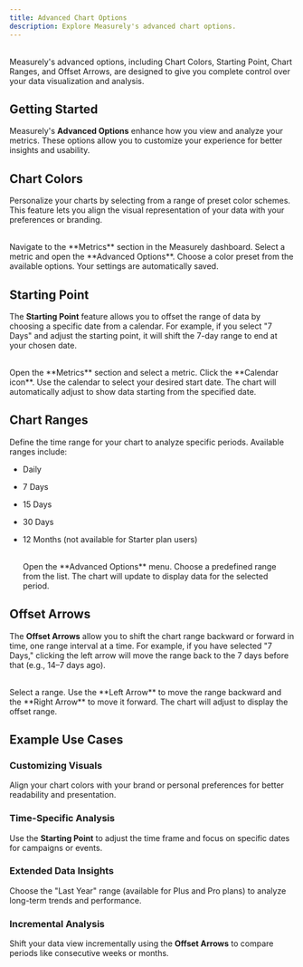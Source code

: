```yaml
---
title: Advanced Chart Options
description: Explore Measurely's advanced chart options.
---
```


<br />

<Note title='Tip' type='note'>
  Measurely's advanced options, including Chart Colors, Starting Point, Chart
  Ranges, and Offset Arrows, are designed to give you complete control over your
  data visualization and analysis.
</Note>

## Getting Started

Measurely's **Advanced Options** enhance how you view and analyze your metrics. These options allow you to customize your experience for better insights and usability.

## Chart Colors

Personalize your charts by selecting from a range of preset color schemes. This feature lets you align the visual representation of your data with your preferences or branding.

<br />
<Stepper>
  <StepperItem title='Step 1: Access the Metrics Page'>
    Navigate to the **Metrics** section in the Measurely dashboard.
  </StepperItem>
  <StepperItem title='Step 2: Open Advanced Options'>
    Select a metric and open the **Advanced Options**.
  </StepperItem>
  <StepperItem title='Step 3: Choose Color Preset'>
    Choose a color preset from the available options.
  </StepperItem>
  <StepperItem title='Step 4: Save Your Selection'>
    Your settings are automatically saved.
  </StepperItem>
</Stepper>

## Starting Point

The **Starting Point** feature allows you to offset the range of data by choosing a specific date from a calendar. For example, if you select "7 Days" and adjust the starting point, it will shift the 7-day range to end at your chosen date.

<br />
<Stepper>
  <StepperItem title='Step 1: Access the Metrics Page'>
    Open the **Metrics** section and select a metric.
  </StepperItem>
  <StepperItem title='Step 2: Select Calendar Icon'>
    Click the **Calendar icon**.
  </StepperItem>
  <StepperItem title='Step 3: Pick Start Date'>
    Use the calendar to select your desired start date.
  </StepperItem>
  <StepperItem title='Step 4: Adjust the Chart'>
    The chart will automatically adjust to show data starting from the specified
    date.
  </StepperItem>
</Stepper>

## Chart Ranges

Define the time range for your chart to analyze specific periods. Available ranges include:

- Daily
- 7 Days
- 15 Days
- 30 Days
- 12 Months (not available for Starter plan users)

  <br />

  <Stepper>
    <StepperItem title='Step 1: Open Advanced Options'>
      Open the **Advanced Options** menu.
    </StepperItem>
    <StepperItem title='Step 2: Choose a Range'>
      Choose a predefined range from the list.
    </StepperItem>
    <StepperItem title='Step 3: View Updated Chart'>
      The chart will update to display data for the selected period.
    </StepperItem>
  </Stepper>

## Offset Arrows

The **Offset Arrows** allow you to shift the chart range backward or forward in time, one range interval at a time. For example, if you have selected "7 Days," clicking the left arrow will move the range back to the 7 days before that (e.g., 14–7 days ago).

<br />
<Stepper>
  <StepperItem title='Step 1: Select a Range'>Select a range.</StepperItem>
  <StepperItem title='Step 2: Move the Range'>
    Use the **Left Arrow** to move the range backward and the **Right Arrow** to
    move it forward.
  </StepperItem>
  <StepperItem title='Step 3: View Adjusted Chart'>
    The chart will adjust to display the offset range.
  </StepperItem>
</Stepper>

## Example Use Cases

### Customizing Visuals

Align your chart colors with your brand or personal preferences for better readability and presentation.

### Time-Specific Analysis

Use the **Starting Point** to adjust the time frame and focus on specific dates for campaigns or events.

### Extended Data Insights

Choose the "Last Year" range (available for Plus and Pro plans) to analyze long-term trends and performance.

### Incremental Analysis

Shift your data view incrementally using the **Offset Arrows** to compare periods like consecutive weeks or months.
